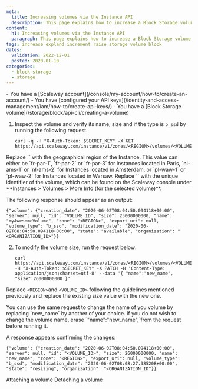 ```yaml
---
meta:
  title: Increasing volumes via the Instance API
  description: This page explains how to increase a Block Storage volume using the Instance API.
content:
  h1: Increasing volumes via the Instance API
  paragraph: This page explains how to increase a Block Storage volume
tags: increase expland increment raise storage volume block
dates:
  validation: 2022-12-01
  posted: 2020-01-10
categories:
  - block-storage
  - storage
---
```


<Macro id="iam-requirements" />

<Message type="requirement">
  - You have a [Scaleway account](/console/my-account/how-to/create-an-account/)
  - You have [configured your API keys](/identity-and-access-management/iam/how-to/create-api-keys/)
  - You have a [Block Storage volume](/storage/block/api-cli/creating-a-volume)
</Message>

1. Inspect the volume and verify its name, size and if the type is `b_ssd` by running the following request.
    ```
    curl -q -H "X-Auth-Token: $SECRET_KEY" -X GET https://api.scaleway.com/instance/v1/zones/<REGION>/volumes/<VOLUME_ID>
    ```

  <Message type="note">
    Replace `<REGION>` with the geographical region of the Instance. This value can either be `fr-par-1`, `fr-par-2` or  `fr-par-3` for Instances located in Paris, `nl-ams-1` or `nl-ams-2` for Instances located in Amsterdam, or `pl-waw-1` or `pl-waw-2` for Instances located in Warsaw. Replace `<VOLUME_ID>` with the unique identifier of the volume, which can be found on the Scaleway console under **Instances > Volumes > More Info (for the selected volume)**.
  </Message>

  The following response should appear as an output:

  ```
  {"volume": {"creation_date": "2020-06-02T08:04:50.094118+00:00", "server": null, "id": "VOLUME_ID", "size": 25000000000, "name": "myAwesomeVolume", "zone": "<REGION>", "export_uri": null, "volume_type": "b_ssd", "modification_date": "2020-06-02T08:04:50.094118+00:00", "state": "available", "organization": "<ORGANIZATION_ID>"}}
  ```
2. To modify the volume size, run the request below:
    ```
    curl https://api.scaleway.com/instance/v1/zones/<REGION>/volumes/<VOLUME_ID> -H "X-Auth-Token: $SECRET_KEY" -X PATCH -H 'Content-Type: application/json;charset=utf-8' --data '{ "name":"new_name", "size":26000000000 }'
    ```
  Replace `<REGION>`and `<VOLUME_ID>` following the guidelines mentioned previously and replace the existing size value with the new one.

  <Message type="note">
    You can use the same request to change the name of you volume by replacing `new_name` by another of your choice. If you do not wish to change the volume name, erase `"name":"new_name",`from the request before running it.
  </Message>

  A response appears confirming the changes:
  ```
  {"volume": {"creation_date": "2020-06-02T08:04:50.094118+00:00", "server": null, "id": "<VOLUME_ID>", "size": 26000000000, "name": "new_name", "zone": "<REGION>", "export_uri": null, "volume_type": "b_ssd", "modification_date": "2020-06-02T08:08:27.385208+00:00", "state": "resizing", "organization": "<ORGANIZATION_ID"}}
  ```


<Navigation title="See Also">
  <PreviousButton to="/storage/block/api-cli/attaching-a-volume">Attaching a volume</PreviousButton>
  <NextButton to="/storage/block/api-cli/detaching-a-volume">Detaching a volume</NextButton>
</Navigation>
